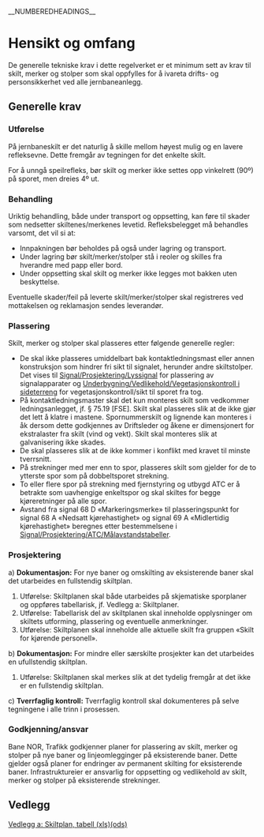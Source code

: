 __NUMBEREDHEADINGS__
= Hensikt og omfang =
De generelle tekniske krav i dette regelverket er et minimum sett av krav til skilt, merker og stolper som skal oppfylles for å ivareta drifts- og personsikkerhet ved alle jernbaneanlegg.

== Generelle krav == 
=== Utførelse ===
{{lærebokstoff|For å gjøre skilt, merker og stolper bedre synlig også i mørke, er de fleste av dem utstyrt med såkalt retroreflekterende folie/materiale. Graden av retrorefleksjon deles inn i tre klasser, der den øverste klassen (klasse 3) gir en relativt overlegen refleks vha. mikroprismer i overflaten.}}

<label id="skilt1">På jernbaneskilt er det naturlig å skille mellom høyest mulig og en lavere refleksevne.</label> Dette fremgår av tegningen for det enkelte skilt.

<label id="skilt2">For å unngå speilrefleks, bør skilt og merker ikke settes opp vinkelrett (90º) på sporet, men dreies 4º ut.</label>

=== Behandling ===
Uriktig behandling, både under transport og oppsetting, kan føre til skader som nedsetter skiltenes/merkenes levetid. Refleksbelegget må behandles varsomt, det vil si at:
* <label id="skilt3_a">Innpakningen bør beholdes på også under lagring og transport.</label>
* <label id="skilt3_b">Under lagring bør skilt/merker/stolper stå i reoler og skilles fra hverandre med papp eller bord.</label>
* <label id="skilt3_c">Under oppsetting skal skilt og merker ikke legges mot bakken uten beskyttelse.</label>
<label id="skilt4">Eventuelle skader/feil på leverte skilt/merker/stolper skal registreres ved mottakelsen og reklamasjon sendes leverandør.</label>

=== Plassering ===
Skilt, merker og stolper skal plasseres etter følgende generelle regler:
* <label id="skilt5">De skal ikke plasseres umiddelbart bak kontaktledningsmast eller annen konstruksjon som hindrer fri sikt til signalet, herunder andre skiltstolper.</label> Det vises til [[Signal/Prosjektering/Lyssignal]] for plassering av signalapparater og [[Underbygning/Vedlikehold/Vegetasjonskontroll i sideterreng]] for vegetasjonskontroll/sikt til sporet fra tog.
* På kontaktledningsmaster skal det kun monteres skilt som vedkommer ledningsanlegget, jf. § 75.19 [FSE]. Skilt skal plasseres slik at de ikke gjør det lett å klatre i mastene. Spornummerskilt og lignende kan monteres i åk dersom dette godkjennes av Driftsleder og åkene er dimensjonert for ekstralaster fra skilt (vind og vekt). Skilt skal monteres slik at galvanisering ikke skades.
* De skal plasseres slik at de ikke kommer i konflikt med kravet til minste tverrsnitt.
* På strekninger med mer enn to spor, plasseres skilt som gjelder for de to ytterste spor som på dobbeltsporet strekning.
* To eller flere spor på strekning med fjernstyring og utbygd ATC er å betrakte som uavhengige enkeltspor og skal skiltes for begge kjøreretninger på alle spor.
* Avstand fra signal 68 D «Markeringsmerke» til plasseringspunkt for signal 68 A «Nedsatt kjørehastighet» og signal 69 A «Midlertidig kjørehastighet» beregnes etter bestemmelsene i [[Signal/Prosjektering/ATC/Målavstandstabeller]].

=== Prosjektering ===
a) '''Dokumentasjon:''' For nye baner og omskilting av eksisterende baner skal det utarbeides en fullstendig skiltplan. 
# Utførelse: Skiltplanen skal både utarbeides på skjematiske sporplaner og oppføres tabellarisk, jf. Vedlegg a: Skiltplaner. 
# Utførelse: Tabellarisk del av skiltplanen skal inneholde opplysninger om skiltets utforming, plassering og eventuelle anmerkninger.
# Utførelse: Skiltplanen skal inneholde alle aktuelle skilt fra gruppen «Skilt for kjørende personell».  

b) '''Dokumentasjon:''' For mindre eller særskilte prosjekter kan det utarbeides en ufullstendig skiltplan.
# Utførelse: Skiltplanen skal merkes slik at det tydelig fremgår at det ikke er en fullstendig skiltplan. 

c) '''Tverrfaglig kontroll:''' Tverrfaglig kontroll skal dokumenteres på selve tegningene i alle trinn i prosessen.

=== Godkjenning/ansvar ===
Bane NOR, Trafikk godkjenner planer for plassering av skilt, merker og stolper på nye baner og linjeomlegginger på eksisterende baner. Dette gjelder også planer for endringer av permanent skilting for eksisterende baner.
Infrastruktureier er ansvarlig for oppsetting og vedlikehold av skilt, merker og stolper på eksisterende strekninger.

== Vedlegg ==
[https://trv.jbv.no/PDF/Skilt/Vedlegg/Eksempel%20på%20skiltplan%20tabell.xls Vedlegg a: Skiltplan, tabell (xls)][https://trv.jbv.no/PDF/Skilt/Vedlegg/Eksempel%20på%20skiltplan%20tabell.ods (ods)]
